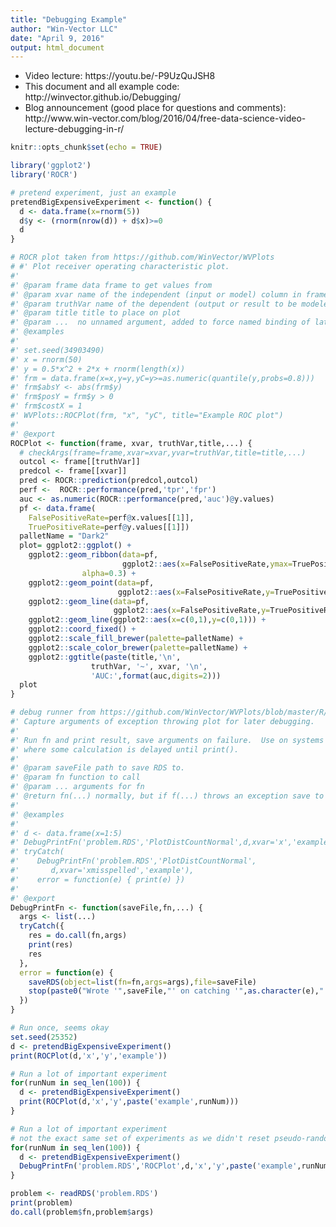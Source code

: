 ```yaml
---
title: "Debugging Example"
author: "Win-Vector LLC"
date: "April 9, 2016"
output: html_document
---
```


  * Video lecture: https://youtu.be/-P9UzQuJSH8 
  * This document and all example code: http://winvector.github.io/Debugging/
  * Blog announcement (good place for questions and comments): http://www.win-vector.com/blog/2016/04/free-data-science-video-lecture-debugging-in-r/

```r
knitr::opts_chunk$set(echo = TRUE)
```


```r
library('ggplot2')
library('ROCR')

# pretend experiment, just an example
pretendBigExpensiveExperiment <- function() {
  d <- data.frame(x=rnorm(5))
  d$y <- (rnorm(nrow(d)) + d$x)>=0
  d
}

# ROCR plot taken from https://github.com/WinVector/WVPlots
# #' Plot receiver operating characteristic plot.
#'
#' @param frame data frame to get values from
#' @param xvar name of the independent (input or model) column in frame
#' @param truthVar name of the dependent (output or result to be modeled) column in frame
#' @param title title to place on plot
#' @param ...  no unnamed argument, added to force named binding of later arguments.
#' @examples
#'
#' set.seed(34903490)
#' x = rnorm(50)
#' y = 0.5*x^2 + 2*x + rnorm(length(x))
#' frm = data.frame(x=x,y=y,yC=y>=as.numeric(quantile(y,probs=0.8)))
#' frm$absY <- abs(frm$y)
#' frm$posY = frm$y > 0
#' frm$costX = 1
#' WVPlots::ROCPlot(frm, "x", "yC", title="Example ROC plot")
#'
#' @export
ROCPlot <- function(frame, xvar, truthVar,title,...) {
  # checkArgs(frame=frame,xvar=xvar,yvar=truthVar,title=title,...)
  outcol <- frame[[truthVar]]
  predcol <- frame[[xvar]]
  pred <- ROCR::prediction(predcol,outcol)
  perf <-  ROCR::performance(pred,'tpr','fpr')
  auc <- as.numeric(ROCR::performance(pred,'auc')@y.values)
  pf <- data.frame(
    FalsePositiveRate=perf@x.values[[1]],
    TruePositiveRate=perf@y.values[[1]])
  palletName = "Dark2"
  plot= ggplot2::ggplot() +
    ggplot2::geom_ribbon(data=pf,
                         ggplot2::aes(x=FalsePositiveRate,ymax=TruePositiveRate,ymin=0),
                alpha=0.3) +
    ggplot2::geom_point(data=pf,
                        ggplot2::aes(x=FalsePositiveRate,y=TruePositiveRate)) +
    ggplot2::geom_line(data=pf,
                       ggplot2::aes(x=FalsePositiveRate,y=TruePositiveRate)) +
    ggplot2::geom_line(ggplot2::aes(x=c(0,1),y=c(0,1))) +
    ggplot2::coord_fixed() +
    ggplot2::scale_fill_brewer(palette=palletName) +
    ggplot2::scale_color_brewer(palette=palletName) +
    ggplot2::ggtitle(paste(title,'\n',
                  truthVar, '~', xvar, '\n',
                  'AUC:',format(auc,digits=2)))
  plot
}
```

```r
# debug runner from https://github.com/WinVector/WVPlots/blob/master/R/DebugFn.R
#' Capture arguments of exception throwing plot for later debugging.
#'
#' Run fn and print result, save arguments on failure.  Use on systems like ggplot()
#' where some calculation is delayed until print().
#'
#' @param saveFile path to save RDS to.
#' @param fn function to call
#' @param ... arguments for fn
#' @return fn(...) normally, but if f(...) throws an exception save to saveFile RDS of list r such that do.call(r$fn,r$args) repeats the call to fn with args.
#'
#' @examples
#'
#' d <- data.frame(x=1:5)
#' DebugPrintFn('problem.RDS','PlotDistCountNormal',d,xvar='x','example')
#' tryCatch(
#'    DebugPrintFn('problem.RDS','PlotDistCountNormal',
#'       d,xvar='xmisspelled','example'),
#'    error = function(e) { print(e) })
#'
#' @export
DebugPrintFn <- function(saveFile,fn,...) {
  args <- list(...)
  tryCatch({
    res = do.call(fn,args)
    print(res)
    res
  },
  error = function(e) {
    saveRDS(object=list(fn=fn,args=args),file=saveFile)
    stop(paste0("Wrote '",saveFile,"' on catching '",as.character(e),"'"))
  })
}
```


```r
# Run once, seems okay
set.seed(25352)
d <- pretendBigExpensiveExperiment()
print(ROCPlot(d,'x','y','example'))
```

```r
# Run a lot of important experiment
for(runNum in seq_len(100)) {
  d <- pretendBigExpensiveExperiment()
  print(ROCPlot(d,'x','y',paste('example',runNum)))
}
```

```r
# Run a lot of important experiment
# not the exact same set of experiments as we didn't reset pseudo-random seed!
for(runNum in seq_len(100)) {
  d <- pretendBigExpensiveExperiment()
  DebugPrintFn('problem.RDS','ROCPlot',d,'x','y',paste('example',runNum))
}
```

```r
problem <- readRDS('problem.RDS')
print(problem)
do.call(problem$fn,problem$args)
```


